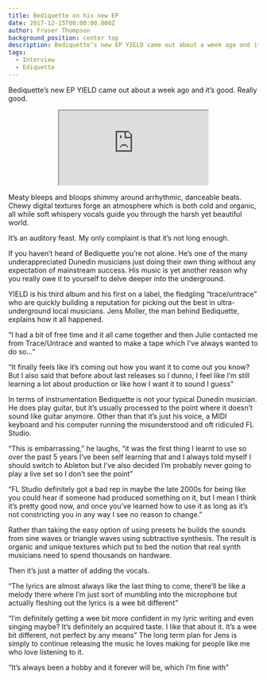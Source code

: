 ```yaml
---
title: Bediquette on his new EP
date: 2017-12-15T00:00:00.000Z
author: Fraser Thompson
background_position: center top
description: Bediquette’s new EP YIELD came out about a week ago and it’s good. Really good.
tags:
  - Interview
  - Ediquette
---
```



Bediquette’s new EP YIELD came out about a week ago and it’s good. Really good.

<center><iframe style={{border: 0, width: "100%", height: "120px"}} src="https://bandcamp.com/EmbeddedPlayer/album=3523263680/size=large/bgcol=ffffff/linkcol=0687f5/tracklist=false/artwork=small/transparent=true/" seamless><a href="http://bediquette.bandcamp.com/album/yield">YIELD by bediquette</a></iframe></center>

Meaty bleeps and bloops shimmy around arrhythmic, danceable beats. Chewy digital textures forge an atmosphere which is both cold and organic, all while soft whispery vocals guide you through the harsh yet beautiful world.

It’s an auditory feast. My only complaint is that it’s not long enough.

If you haven’t heard of Bediquette you’re not alone. He’s one of the many underappreciated Dunedin musicians just doing their own thing without any expectation of mainstream success.
His music is yet another reason why you really owe it to yourself to delve deeper into the underground.

YIELD is his third album and his first on a label, the fledgling “trace/untrace” who are quickly building a reputation for picking out the best in ultra-underground local musicians. Jens Moller, the man behind Bediquette, explains how it all happened.

“I had a bit of free time and it all came together and then Julie contacted me from Trace/Untrace and wanted to make a tape which I’ve always wanted to do so…”

“It finally feels like it’s coming out how you want it to come out you know? But I also said that before about last releases so I dunno, I feel like I’m still learning a lot about production or like how I want it to sound I guess”

In terms of instrumentation Bediquette is not your typical Dunedin musician. He does play guitar, but it’s usually processed to the point where it doesn’t sound like guitar anymore. Other than that it’s just his voice, a MIDI keyboard and his computer running the misunderstood and oft ridiculed FL Studio.

“This is embarrassing,” he laughs, “it was the first thing I learnt to use so over the past 5 years I’ve been self learning that and I always told myself I should switch to Ableton but I’ve also decided I’m probably never going to play a live set so I don’t see the point”

“FL Studio definitely got a bad rep in maybe the late 2000s for being like you could hear if someone had produced something on it, but I mean I think it’s pretty good now, and once you’ve learned how to use it as long as it’s not constricting you in any way I see no reason to change.”

Rather than taking the easy option of using presets he builds the sounds from sine waves or triangle waves using subtractive synthesis. The result is organic and unique textures which put to bed the notion that real synth musicians need to spend thousands on hardware.

Then it’s just a matter of adding the vocals.

“The lyrics are almost always like the last thing to come, there’ll be like a melody there where I’m just sort of mumbling into the microphone but actually fleshing out the lyrics is a wee bit different”

“I’m definitely getting a wee bit more confident in my lyric writing and even singing maybe? It’s definitely an acquired taste. I like that about it. It’s a wee bit different, not perfect by any means”
The long term plan for Jens is simply to continue releasing the music he loves making for people like me who love listening to it.

“It’s always been a hobby and it forever will be, which I’m fine with”

